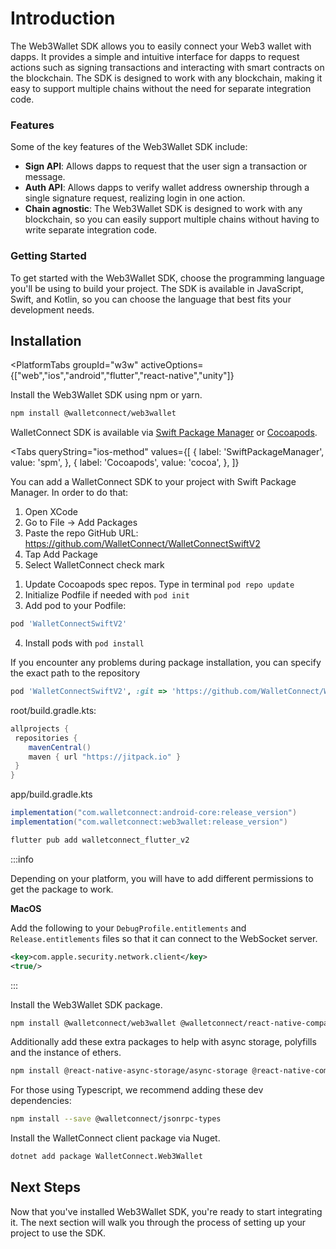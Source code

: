 
# Introduction

The Web3Wallet SDK allows you to easily connect your Web3 wallet with dapps. It provides a simple and intuitive interface for dapps to request actions such as signing transactions and interacting with smart contracts on the blockchain. The SDK is designed to work with any blockchain, making it easy to support multiple chains without the need for separate integration code.

<CloudBanner />

### Features

Some of the key features of the Web3Wallet SDK include:

- **Sign API**: Allows dapps to request that the user sign a transaction or message.
- **Auth API**: Allows dapps to verify wallet address ownership through a single signature request, realizing login in one action.
- **Chain agnostic**: The Web3Wallet SDK is designed to work with any blockchain, so you can easily support multiple chains without having to write separate integration code.

### Getting Started

To get started with the Web3Wallet SDK, choose the programming language you'll be using to build your project. The SDK is available in JavaScript, Swift, and Kotlin, so you can choose the language that best fits your development needs.

## Installation

<PlatformTabs
	groupId="w3w"
	activeOptions={["web","ios","android","flutter","react-native","unity"]}
>
<PlatformTabItem value="web">

Install the Web3Wallet SDK using npm or yarn.

```bash npm2yarn
npm install @walletconnect/web3wallet
```

</PlatformTabItem>
<PlatformTabItem value="ios">

WalletConnect SDK is available via [Swift Package Manager](https://swift.org/package-manager/) or [Cocoapods](https://cocoapods.org/).

<Tabs
queryString="ios-method"
	values={[
		{ label: 'SwiftPackageManager', value: 'spm', },
		{ label: 'Cocoapods', value: 'cocoa', },
	]}
>
<TabItem value="spm">

You can add a WalletConnect SDK to your project with Swift Package Manager. In order to do that:

1. Open XCode
2. Go to File -> Add Packages
3. Paste the repo GitHub URL: https://github.com/WalletConnect/WalletConnectSwiftV2
4. Tap Add Package
5. Select WalletConnect check mark

</TabItem>
<TabItem value="cocoa">

1. Update Cocoapods spec repos. Type in terminal `pod repo update`
2. Initialize Podfile if needed with `pod init`
3. Add pod to your Podfile:

```Ruby
pod 'WalletConnectSwiftV2'
```

4. Install pods with `pod install`

If you encounter any problems during package installation, you can specify the exact path to the repository

```Ruby
pod 'WalletConnectSwiftV2', :git => 'https://github.com/WalletConnect/WalletConnectSwiftV2.git', :tag => '1.0.5'
```

</TabItem>
</Tabs>

</PlatformTabItem>
<PlatformTabItem value="android">

root/build.gradle.kts:

```gradle
allprojects {
 repositories {
    mavenCentral()
    maven { url "https://jitpack.io" }
 }
}
```

app/build.gradle.kts

```gradle
implementation("com.walletconnect:android-core:release_version")
implementation("com.walletconnect:web3wallet:release_version")
```

</PlatformTabItem>
<PlatformTabItem value="flutter">

```dart
flutter pub add walletconnect_flutter_v2
```

:::info

Depending on your platform, you will have to add different permissions to get the package to work.

**MacOS**

Add the following to your `DebugProfile.entitlements` and `Release.entitlements` files so that it can connect to the WebSocket server.

```xml
<key>com.apple.security.network.client</key>
<true/>
```

:::

</PlatformTabItem>
<PlatformTabItem value="react-native">

Install the Web3Wallet SDK package.

```bash npm2yarn
npm install @walletconnect/web3wallet @walletconnect/react-native-compat
```

Additionally add these extra packages to help with async storage, polyfills and the instance of ethers.

```bash npm2yarn
npm install @react-native-async-storage/async-storage @react-native-community/netinfo react-native-get-random-values fast-text-encoding @ethersproject/shims ethers@5.7.2 @json-rpc-tools/utils
```

For those using Typescript, we recommend adding these dev dependencies:

```bash npm2yarn
npm install --save @walletconnect/jsonrpc-types
```

</PlatformTabItem>
<PlatformTabItem value="unity">

Install the WalletConnect client package via Nuget.

```bash
dotnet add package WalletConnect.Web3Wallet
```

</PlatformTabItem>
</PlatformTabs>

## Next Steps

Now that you've installed Web3Wallet SDK, you're ready to start integrating it. The next section will walk you through the process of setting up your project to use the SDK.

